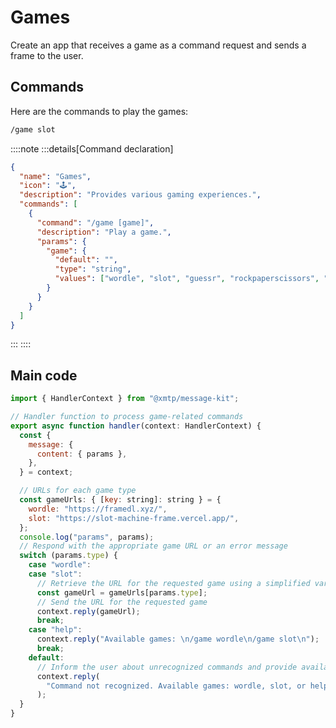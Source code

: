 # Games

Create an app that receives a game as a command request and sends a frame to the user.

## Commands

Here are the commands to play the games:

```bash [cmd]
/game slot
```

::::note
:::details[Command declaration]

```json
{
  "name": "Games",
  "icon": "🕹️",
  "description": "Provides various gaming experiences.",
  "commands": [
    {
      "command": "/game [game]",
      "description": "Play a game.",
      "params": {
        "game": {
          "default": "",
          "type": "string",
          "values": ["wordle", "slot", "guessr", "rockpaperscissors", "help"]
        }
      }
    }
  ]
}
```

:::
::::

## Main code

```jsx [src/handler/game.ts]
import { HandlerContext } from "@xmtp/message-kit";

// Handler function to process game-related commands
export async function handler(context: HandlerContext) {
  const {
    message: {
      content: { params },
    },
  } = context;

  // URLs for each game type
  const gameUrls: { [key: string]: string } = {
    wordle: "https://framedl.xyz/",
    slot: "https://slot-machine-frame.vercel.app/",
  };
  console.log("params", params);
  // Respond with the appropriate game URL or an error message
  switch (params.type) {
    case "wordle":
    case "slot":
      // Retrieve the URL for the requested game using a simplified variable assignment
      const gameUrl = gameUrls[params.type];
      // Send the URL for the requested game
      context.reply(gameUrl);
      break;
    case "help":
      context.reply("Available games: \n/game wordle\n/game slot\n");
      break;
    default:
      // Inform the user about unrecognized commands and provide available options
      context.reply(
        "Command not recognized. Available games: wordle, slot, or help.",
      );
  }
}
```
